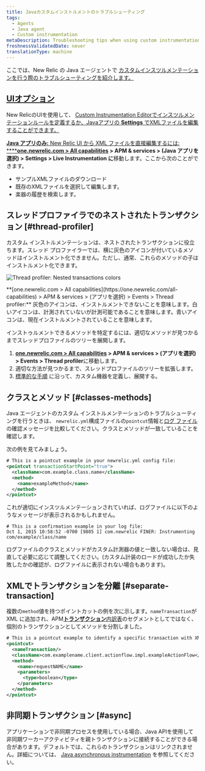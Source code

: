 ```yaml
---
title: Javaカスタムインストルメントのトラブルシューティング
tags:
  - Agents
  - Java agent
  - Custom instrumentation
metaDescription: Troubleshooting tips when using custom instrumentation with your New Relic Java agent.
freshnessValidatedDate: never
translationType: machine
---
```



ここでは、New Relic の Java エージェントで [カスタムインスツルメンテーションを行う際のトラブルシューティングを紹介します。](/docs/agents/java-agent/custom-instrumentation/java-custom-instrumentation)

## [UIオプション](/docs/agents/java-agent/custom-instrumentation/java-custom-instrumentation)

[](/docs/agents/java-agent/custom-instrumentation/java-custom-instrumentation)New RelicのUIを使用して、 [Custom Instrumentation Editorでインスツルメンテーションルールを定義するか、Javaアプリの **Settings** でXMLファイルを編集することができます。](/docs/agents/java-agent/custom-instrumentation/custom-instrumentation-editor-quickly-customize-your-java-instrumentation)

[](/docs/agents/java-agent/custom-instrumentation/custom-instrumentation-editor-quickly-customize-your-java-instrumentation)

[**Java アプリのみ:** New Relic UI から XML ファイルを直接編集するには: ****](/docs/agents/java-agent/custom-instrumentation/custom-instrumentation-editor-quickly-customize-your-java-instrumentation)**[one.newrelic.com > All capabilities](https://one.newrelic.com/all-capabilities) > APM & services > (Java アプリを選択) > Settings > Live Instrumentation に**移動します。ここから次のことができます。

* サンプルXMLファイルのダウンロード
* 既存のXMLファイルを選択して編集します。
* 楽器の履歴を検索します。

## スレッドプロファイラでのネストされたトランザクション [#thread-profiler]

カスタム インストルメンテーションは、ネストされたトランザクションに役立ちます。スレッド プロファイラーでは、横に灰色のアイコンが付いているメソッドはインストルメント化できません。ただし、通常、これらのメソッドの子はインストルメント化できます。

<img
  title="Thread profiler: Nested transactions colors"
  alt="Thread profiler: Nested transactions colors"
  src={apmJavaCustomInstrumentationColors}
/>

<figcaption>
  **[one.newrelic.com > All capabilities](https://one.newrelic.com/all-capabilities) > APM & services > (アプリを選択) > Events > Thread profiler:** 灰色のアイコンは、インストルメントできないことを意味します。白いアイコンは、計測されていないが計測可能であることを意味します。青いアイコンは、現在インストルメントされていることを意味します。
</figcaption>

インストゥルメントできるメソッドを特定するには、適切なメソッドが見つかるまでスレッドプロファイルのツリーを展開します。

1. **[one.newrelic.com > All capabilities](https://one.newrelic.com/all-capabilities) > APM & services > (アプリを選択) > Events > Thread profiler**に移動します。
2. 適切な方法が見つかるまで、スレッドプロファイルのツリーを拡張します。
3. [標準的な手順](/docs/agents/java-agent/custom-instrumentation/custom-instrumentation-editor-quickly-customize-your-java-instrumentation) に沿って、カスタム機器を定義し、展開する。

## クラスとメソッド [#classes-methods]

Java エージェントのカスタム インストルメンテーションのトラブルシューティングを行うときは、 `newrelic.yml`構成ファイルの`pointcut`情報と[ログ ファイル](/docs/agents/java-agent/troubleshooting/generating-logs-troubleshooting-java)の確認メッセージを比較してください。クラスとメソッドが一致していることを確認します。

次の例を見てみましょう。

```xml
# This is a pointcut example in your newrelic.yml config file:
<pointcut transactionStartPoint="true">
  <className>com.example.class.name</className>
  <method>
    <name>exampleMethod</name>
  </method>
</pointcut>
```

これが適切にインスツルメンテーションされていれば、ログファイルに以下のようなメッセージが表示されるかもしれません。

```
# This is a confirmation example in your log file:
Oct 1, 2015 10:58:52 -0700 [9805 1] com.newrelic FINER: Instrumenting com/example/class/name
```

ログファイルのクラスとメソッドがカスタム計測器の値と一致しない場合は、見直して必要に応じて調整してください。(カスタム計装のロードが成功したか失敗したかの確認が、ログファイルに表示されない場合もあります)。

## XMLでトランザクションを分離 [#separate-transaction]

複数の`method`値を持つポイントカットの例を次に示します。`nameTransaction`が XML に追加され、APM[**トランザクション**内訳表](/docs/apm/applications-menu/monitoring/transactions-page)のセグメントとしてではなく、個別のトランザクションとしてメソッドを分割しました。

```xml
# This is a pointcut example to identify a specific transaction with XML custom instrumentation:
<pointcut>
  <nameTransaction/>
  <className>com.examplename.client.actionflow.impl.exampleActionFlow</className>
  <method>
    <name>requestNAME</name>
    <parameters>
      <type>boolean</type>
    </parameters>
  </method>
</pointcut>
```

## 非同期トランザクション [#async]

アプリケーションで非同期プロセスを使用している場合、Java APIを使用して非同期ワーカーアクティビティを親トランザクションに接続することができる場合があります。デフォルトでは、これらのトランザクションはリンクされません。詳細については、 [Java asynchronous instrumentation](/docs/agents/java-agent/async-instrumentation/introduction-java-async-instrumentation) を参照してください。